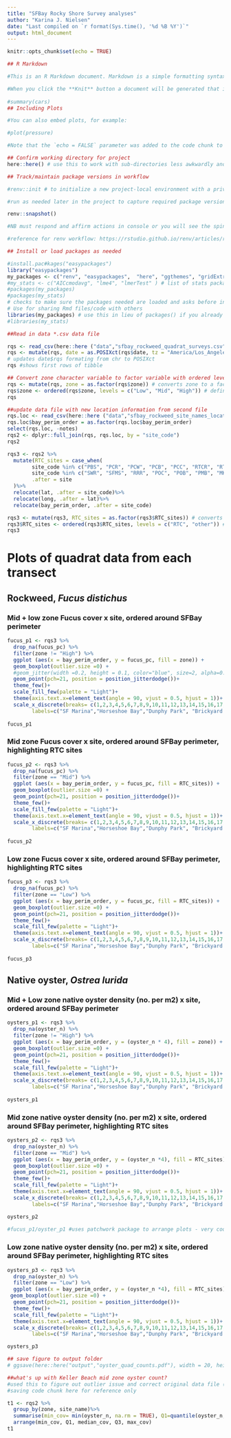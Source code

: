 ```yaml
---
title: "SFBay Rocky Shore Survey analyses"
author: "Karina J. Nielsen"
date: "Last compiled on `r format(Sys.time(), '%d %B %Y')`"
output: html_document
---
```


```r
knitr::opts_chunk$set(echo = TRUE)

```


```r
## R Markdown

#This is an R Markdown document. Markdown is a simple formatting syntax for authoring HTML, PDF, and MS Word documents. For more details on using R Markdown see <http://rmarkdown.rstudio.com>.

#When you click the **Knit** button a document will be generated that includes both content as well as the output of any embedded R code chunks within the document. You can embed an R code chunk like this:
  
#summary(cars)
## Including Plots

#You can also embed plots, for example:
```

```r
#plot(pressure)

#Note that the `echo = FALSE` parameter was added to the code chunk to prevent printing of the R code that generated the plot.
```

```r

## Confirm working directory for project
here::here() # use this to work with sub-directories less awkwardly and share projects across users/machines more easily.
```

```r

## Track/maintain package versions in workflow

#renv::init # to initialize a new project-local environment with a private R library

#run as needed later in the project to capture required package versions

renv::snapshot() 

#NB must respond and affirm actions in console or you will see the spinning wheel....

#reference for renv workflow: https://rstudio.github.io/renv/articles/renv.html

```

```r
## Install or load packages as needed

#install.pac#kages("easypackages")
library("easypackages")
my_packages <- c("renv", "easypackages",  "here", "ggthemes", "gridExtra", "tidyverse", "lubridate", "patchwork") # list of packages to be used in this analysis
#my_stats <- c("AICcmodavg", "lme4", "lmerTest" ) # list of stats packages to be used in this analysis
#packages(my_packages) 
#packages(my_stats)
# checks to make sure the packages needed are loaded and asks before installing to confirm install in the console window
# Use for sharing Rmd files/code with others
libraries(my_packages) # use this in lieu of packages() if you already have the packages installed
#libraries(my_stats)
```


```r
##Read in data *.csv data file

rqs <- read_csv(here::here ("data","sfbay_rockweed_quadrat_surveys.csv"), col_names = TRUE) #reads in cvs file to tibble and keeps first row as column names
rqs <- mutate(rqs, date = as.POSIXct(rqs$date, tz = "America/Los_Angeles", format = "%m/%d/%Y")) 
# updates date$rqs formating from chr to POSIXct
rqs #shows first rows of tibble

```

```r
## Convert zone character variable to factor variable with ordered levels
rqs <- mutate(rqs, zone = as.factor(rqs$zone)) # converts zone to a factor variable (default order is alpha for characters)
rqs$zone <- ordered(rqs$zone, levels = c("Low", "Mid", "High")) # defines order of the factor
rqs
```


```r
##update data file with new location information from second file
rqs.loc <- read_csv(here::here ("data","sfbay_rockweed_site_names_locations.csv"), col_names = TRUE) #reads in cvs file to tibble and keeps first row as column names
rqs.loc$bay_perim_order = as.factor(rqs.loc$bay_perim_order)
select(rqs.loc, -notes)
rqs2 <- dplyr::full_join(rqs, rqs.loc, by = "site_code")
rqs2
```

```r
rqs3 <- rqs2 %>% 
  mutate(RTC_sites = case_when(
        site_code %in% c("PBS", "PCR", "PCW", "PCB", "PCC", "RTCR", "RTCC", "RTCS", "SQB")  ~ "RTC",
        site_code %in% c("SWR", "SFMS", "RRR", "POC", "POB", "PMB", "MKR", "KBB", "HCR", "DPR", "BPB")  ~ "other"),
        .after = site
  )%>%
  relocate(lat, .after = site_code)%>%
  relocate(long, .after = lat)%>%
  relocate(bay_perim_order, .after = site_code)

rqs3 <- mutate(rqs3, RTC_sites = as.factor(rqs3$RTC_sites)) # converts zone to a factor variable (default order is alpha for characters)
rqs3$RTC_sites <- ordered(rqs3$RTC_sites, levels = c("RTC", "other")) # defines order of the factor
rqs3     
```

# Plots of quadrat data from each transect {#anchor}
## Rockweed, *Fucus distichus*
### Mid + low zone Fucus cover x site, ordered around SFBay perimeter
```r
fucus_p1 <- rqs3 %>% 
  drop_na(fucus_pc) %>% 
  filter(zone != "High") %>% 
  ggplot (aes(x = bay_perim_order, y = fucus_pc, fill = zone)) +
  geom_boxplot(outlier.size =0) +
  #geom_jitter(width =0.2, height = 0.1, color="blue", size=2, alpha=0.9) +
  geom_point(pch=21, position = position_jitterdodge())+
  theme_few()+
  scale_fill_few(palette = "Light")+
  theme(axis.text.x=element_text(angle = 90, vjust = 0.5, hjust = 1))+
  scale_x_discrete(breaks= c(1,2,3,4,5,6,7,8,9,10,11,12,13,14,15,16,17,18,19,20), 
        labels=c("SF Marina","Horseshoe Bay","Dunphy Park", "Brickyard Park", "RTC Beach", "RTC Theater", "RTC North Dock", "Pt. Chauncey", "Pt. Chauncey Beach S", "Pt. Chauncey Beach N", "Paradise Beach Park", "Paradise Cay", "San Quentin Beach", "Starkweather Park", "Pt. San Pablo", "Pt. Orient N", "Pt. Orient S", "Pt. Molate", "Keller Beach", "Miller Knox"))
  
fucus_p1

```
### Mid zone Fucus cover x site, ordered around SFBay perimeter, highlighting RTC sites
```r
fucus_p2 <- rqs3 %>% 
  drop_na(fucus_pc) %>% 
  filter(zone == "Mid") %>% 
  ggplot (aes(x = bay_perim_order, y = fucus_pc, fill = RTC_sites)) +
  geom_boxplot(outlier.size =0) +
  geom_point(pch=21, position = position_jitterdodge())+
  theme_few()+
  scale_fill_few(palette = "Light")+
  theme(axis.text.x=element_text(angle = 90, vjust = 0.5, hjust = 1))+
  scale_x_discrete(breaks= c(1,2,3,4,5,6,7,8,9,10,11,12,13,14,15,16,17,18,19,20), 
        labels=c("SF Marina","Horseshoe Bay","Dunphy Park", "Brickyard Park", "RTC Beach", "RTC Theater", "RTC North Dock", "Pt. Chauncey", "Pt. Chauncey Beach S", "Pt. Chauncey Beach N", "Paradise Beach Park", "Paradise Cay", "San Quentin Beach", "Starkweather Park", "Pt. San Pablo", "Pt. Orient N", "Pt. Orient S", "Pt. Molate", "Keller Beach", "Miller Knox"))
  
fucus_p2
```
### Low zone Fucus cover x site, ordered around SFBay perimeter, highlighting RTC sites
```r
fucus_p3 <- rqs3 %>% 
  drop_na(fucus_pc) %>% 
  filter(zone == "Low") %>% 
  ggplot (aes(x = bay_perim_order, y = fucus_pc, fill = RTC_sites)) +
  geom_boxplot(outlier.size =0) +
  geom_point(pch=21, position = position_jitterdodge())+
  theme_few()+
  scale_fill_few(palette = "Light")+
  theme(axis.text.x=element_text(angle = 90, vjust = 0.5, hjust = 1))+
  scale_x_discrete(breaks= c(1,2,3,4,5,6,7,8,9,10,11,12,13,14,15,16,17,18,19,20), 
        labels=c("SF Marina","Horseshoe Bay","Dunphy Park", "Brickyard Park", "RTC Beach", "RTC Theater", "RTC North Dock", "Pt. Chauncey", "Pt. Chauncey Beach S", "Pt. Chauncey Beach N", "Paradise Beach Park", "Paradise Cay", "San Quentin Beach", "Starkweather Park", "Pt. San Pablo", "Pt. Orient N", "Pt. Orient S", "Pt. Molate", "Keller Beach", "Miller Knox"))
  
fucus_p3
```
## Native oyster, *Ostrea lurida*
### Mid + Low zone native oyster density (no. per m2) x site, ordered around SFBay perimeter
```r
oysters_p1 <- rqs3 %>% 
  drop_na(oyster_n) %>% 
  filter(zone != "High") %>% 
  ggplot (aes(x = bay_perim_order, y = (oyster_n * 4), fill = zone)) + # denisty per Q * 4 = no/m2
  geom_boxplot(outlier.size =0) +
  geom_point(pch=21, position = position_jitterdodge())+
  theme_few()+
  scale_fill_few(palette = "Light")+
  theme(axis.text.x=element_text(angle = 90, vjust = 0.5, hjust = 1))+
  scale_x_discrete(breaks= c(1,2,3,4,5,6,7,8,9,10,11,12,13,14,15,16,17,18,19,20), 
        labels=c("SF Marina","Horseshoe Bay","Dunphy Park", "Brickyard Park", "RTC Beach", "RTC Theater", "RTC North Dock", "Pt. Chauncey", "Pt. Chauncey Beach S", "Pt. Chauncey Beach N", "Paradise Beach Park", "Paradise Cay", "San Quentin Beach", "Starkweather Park", "Pt. San Pablo", "Pt. Orient N", "Pt. Orient S", "Pt. Molate", "Keller Beach", "Miller Knox"))
  
oysters_p1
```
### Mid zone native oyster density (no. per m2) x site, ordered around SFBay perimeter, highlighting RTC sites
```r
oysters_p2 <- rqs3 %>%
  drop_na(oyster_n) %>% 
  filter(zone == "Mid") %>% 
  ggplot (aes(x = bay_perim_order, y = (oyster_n *4), fill = RTC_sites)) +
  geom_boxplot(outlier.size =0) +
  geom_point(pch=21, position = position_jitterdodge())+
  theme_few()+
  scale_fill_few(palette = "Light")+
  theme(axis.text.x=element_text(angle = 90, vjust = 0.5, hjust = 1))+
  scale_x_discrete(breaks= c(1,2,3,4,5,6,7,8,9,10,11,12,13,14,15,16,17,18,19,20), 
        labels=c("SF Marina","Horseshoe Bay","Dunphy Park", "Brickyard Park", "RTC Beach", "RTC Theater", "RTC North Dock", "Pt. Chauncey", "Pt. Chauncey Beach S", "Pt. Chauncey Beach N", "Paradise Beach Park", "Paradise Cay", "San Quentin Beach", "Starkweather Park", "Pt. San Pablo", "Pt. Orient N", "Pt. Orient S", "Pt. Molate", "Keller Beach", "Miller Knox"))

oysters_p2
 
#fucus_p1/oyster_p1 #uses patchwork package to arrange plots - very cool
```
### Low zone native oyster density (no. per m2) x site, ordered around SFBay perimeter, highlighting RTC sites
```r
oysters_p3 <- rqs3 %>%
  drop_na(oyster_n) %>% 
  filter(zone == "Low") %>% 
  ggplot (aes(x = bay_perim_order, y = (oyster_n *4), fill = RTC_sites)) +
 geom_boxplot(outlier.size =0) +
  geom_point(pch=21, position = position_jitterdodge())+
  theme_few()+
  scale_fill_few(palette = "Light")+
  theme(axis.text.x=element_text(angle = 90, vjust = 0.5, hjust = 1))+
  scale_x_discrete(breaks= c(1,2,3,4,5,6,7,8,9,10,11,12,13,14,15,16,17,18,19,20), 
        labels=c("SF Marina","Horseshoe Bay","Dunphy Park", "Brickyard Park", "RTC Beach", "RTC Theater", "RTC North Dock", "Pt. Chauncey", "Pt. Chauncey Beach S", "Pt. Chauncey Beach N", "Paradise Beach Park", "Paradise Cay", "San Quentin Beach", "Starkweather Park", "Pt. San Pablo", "Pt. Orient N", "Pt. Orient S", "Pt. Molate", "Keller Beach", "Miller Knox"))

oysters_p3
```


```r
## save figure to output folder
# ggsave(here::here("output","oyster_quad_counts.pdf"), width = 20, height = 20, units = "cm")
```

```r
##what's up with Keller Beach mid zone oyster count?
#used this to figure out outlier issue and correct original data file (was a date entry error). #Updated the file in github with a commit note to explain the change.
#saving code chunk here for reference only

t1 <- rqs2 %>% 
  group_by(zone, site_name)%>%
  summarise(min_cov= min(oyster_n, na.rm = TRUE), Q1=quantile(oyster_n, probs = 0.25, na.rm = TRUE), median_cov = median(oyster_n, na.rm = TRUE), Q3=quantile(oyster_n, probs = 0.75, na.rm = TRUE), max_cov = max(oyster_n, na.rm = TRUE)) %>% 
  arrange(min_cov, Q1, median_cov, Q3, max_cov)
t1
```


